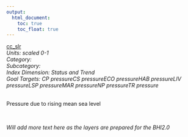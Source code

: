 ```yaml
---
output:
  html_document:
    toc: true
    toc_float: true
---
```


[cc_slr](https://github.com/OHI-Science/bhi/blob/master/baltic/layers/cc_slr_gl2018.csv)\
*Units: scaled 0-1*\
*Category:*\
*Subcategory:*\
*Index Dimension: Status and Trend*\
*Goal Targets: CP pressureCS pressureECO pressureHAB pressureLIV pressureLSP pressureMAR pressureNP pressureTR pressure*\
<br>

Pressure due to rising mean sea level

<br>

*Will add more text here as the layers are prepared for the BHI2.0*

<br>



<br>

